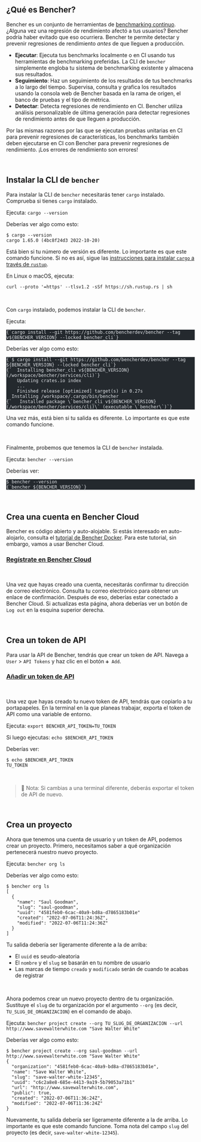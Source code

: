 
## ¿Qué es Bencher?

Bencher es un conjunto de herramientas de [benchmarking continuo](/docs/es/explanation/continuous-benchmarking).
¿Alguna vez una regresión de rendimiento afectó a tus usuarios?
Bencher podría haber evitado que eso ocurriera.
Bencher te permite detectar y prevenir regresiones de rendimiento _antes_ de que lleguen a producción.

- **Ejecutar**: Ejecuta tus benchmarks localmente o en CI usando tus herramientas de benchmarking preferidas. La CLI de `bencher` simplemente engloba tu sistema de benchmarking existente y almacena sus resultados.
- **Seguimiento**: Haz un seguimiento de los resultados de tus benchmarks a lo largo del tiempo. Supervisa, consulta y grafica los resultados usando la consola web de Bencher basada en la rama de origen, el banco de pruebas y el tipo de métrica.
- **Detectar**: Detecta regresiones de rendimiento en CI. Bencher utiliza análisis personalizable de última generación para detectar regresiones de rendimiento antes de que lleguen a producción.

Por las mismas razones por las que se ejecutan pruebas unitarias en CI para prevenir regresiones de características, los benchmarks también deben ejecutarse en CI con Bencher para prevenir regresiones de rendimiento. ¡Los errores de rendimiento son errores!

<br />

## Instalar la CLI de `bencher`

Para instalar la CLI de `bencher` necesitarás tener `cargo` instalado. Comprueba si tienes `cargo` instalado.

Ejecuta: `cargo --version`

Deberías ver algo como esto:

```
$ cargo --version
cargo 1.65.0 (4bc8f24d3 2022-10-20)
```

Está bien si tu número de versión es diferente. Lo importante es que este comando funcione.
Si no es así, sigue las [instrucciones para instalar `cargo` a través de `rustup`](https://rustup.rs/).

En Linux o macOS, ejecuta:

```
curl --proto '=https' --tlsv1.2 -sSf https://sh.rustup.rs | sh
```

<br />

Con `cargo` instalado, podemos instalar la CLI de `bencher`.

Ejecuta:

<pre class="astro-code github-dark" style="background-color: rgb(36, 41, 46); overflow-x: auto;" tabindex="0" data-darkreader-inline-bgcolor=""><code><span class="line"><span style="color: rgb(225, 228, 232);" data-darkreader-inline-color="">{`cargo install --git https://github.com/bencherdev/bencher --tag v${BENCHER_VERSION} --locked bencher_cli`}</span></span></code></pre>

Deberías ver algo como esto:

<pre class="astro-code github-dark" style="background-color: rgb(36, 41, 46); overflow-x: auto;" tabindex="0" data-darkreader-inline-bgcolor=""><code><span class="line"><span style="color: rgb(225, 228, 232);" data-darkreader-inline-color="">{`$ cargo install --git https://github.com/bencherdev/bencher --tag ${BENCHER_VERSION} --locked bencher_cli`}</span></span>
<span class="line"><span style="color: rgb(225, 228, 232);" data-darkreader-inline-color="">{`  Installing bencher_cli v${BENCHER_VERSION} (/workspace/bencher/services/cli)`}</span></span>
<span class="line"><span style="color: rgb(225, 228, 232);" data-darkreader-inline-color="">    Updating crates.io index</span></span>
<span class="line"><span style="color: rgb(225, 228, 232);" data-darkreader-inline-color="">    ...</span></span>
<span class="line"><span style="color: rgb(225, 228, 232);" data-darkreader-inline-color="">    Finished release [optimized] target(s) in 0.27s</span></span>
<span class="line"><span style="color: rgb(225, 228, 232);" data-darkreader-inline-color="">  Installing /workspace/.cargo/bin/bencher</span></span>
<span class="line"><span style="color: rgb(225, 228, 232);" data-darkreader-inline-color="">{`   Installed package \`bencher_cli v${BENCHER_VERSION} (/workspace/bencher/services/cli)\` (executable \`bencher\`)`}</span></span></code></pre>

Una vez más, está bien si tu salida es diferente. Lo importante es que este comando funcione.

<br />

Finalmente, probemos que tenemos la CLI de `bencher` instalada.

Ejecuta: `bencher --version`

Deberías ver:

<pre class="astro-code github-dark" style="background-color: rgb(36, 41, 46); overflow-x: auto;" tabindex="0" data-darkreader-inline-bgcolor=""><code><span class="line"><span style="color: rgb(225, 228, 232);" data-darkreader-inline-color="">$ bencher --version</span></span>
<span class="line"><span style="color: rgb(225, 228, 232);" data-darkreader-inline-color="">{`bencher ${BENCHER_VERSION}`}</span></span></code></pre>

<br />

## Crea una cuenta en Bencher Cloud

Bencher es código abierto y auto-alojable.
Si estás interesado en auto-alojarlo, consulta el [tutorial de Bencher Docker](/docs/es/tutorial/docker).
Para este tutorial, sin embargo, vamos a usar Bencher Cloud.


### <a href="/auth/signup" target="_blank">Regístrate en Bencher Cloud</a>
<br />

Una vez que hayas creado una cuenta, necesitarás confirmar tu dirección de correo electrónico.
Consulta tu correo electrónico para obtener un enlace de confirmación.
Después de eso, deberías estar conectado a Bencher Cloud.
Si actualizas esta página, ahora deberías ver un botón de `Log out` en la esquina superior derecha.

<br />

## Crea un token de API

Para usar la API de Bencher, tendrás que crear un token de API.
Navega a `User` > `API Tokens` y haz clic en el botón `➕ Add`.

### <a href="/auth/signup" target="_blank">Añadir un token de API</a>
<br />

Una vez que hayas creado tu nuevo token de API, tendrás que copiarlo a tu portapapeles.
En la terminal en la que planeas trabajar, exporta el token de API como una variable de entorno.

Ejecuta: `export BENCHER_API_TOKEN=TU_TOKEN`

Si luego ejecutas: `echo $BENCHER_API_TOKEN`

Deberías ver:

```
$ echo $BENCHER_API_TOKEN
TU_TOKEN
```

<br />

> 🐰 Nota: Si cambias a una terminal diferente, deberás exportar el token de API de nuevo.

<br />

## Crea un proyecto

Ahora que tenemos una cuenta de usuario y un token de API, podemos crear un proyecto.
Primero, necesitamos saber a qué organización pertenecerá nuestro nuevo proyecto.

Ejecuta: `bencher org ls`

Deberías ver algo como esto:

```
$ bencher org ls
[
  {
    "name": "Saul Goodman",
    "slug": "saul-goodman",
    "uuid": "4581feb0-6cac-40a9-bd8a-d7865183b01e"
    "created": "2022-07-06T11:24:36Z",
    "modified": "2022-07-06T11:24:36Z"
  }
]
```

Tu salida debería ser ligeramente diferente a la de arriba:
- El `uuid` es seudo-aleatoria
- El `nombre` y el `slug` se basarán en tu nombre de usuario
- Las marcas de tiempo `creado` y `modificado` serán de cuando te acabas de registrar

<br />

Ahora podemos crear un nuevo proyecto dentro de tu organización.
Sustituye el `slug` de tu organización por el argumento `--org` (es decir, `TU_SLUG_DE_ORGANIZACION`) en el comando de abajo.

Ejecuta: `bencher project create --org TU_SLUG_DE_ORGANIZACION --url http://www.savewalterwhite.com "Save Walter White"`

Deberías ver algo como esto:

```
$ bencher project create --org saul-goodman --url http://www.savewalterwhite.com "Save Walter White"
{
  "organization": "4581feb0-6cac-40a9-bd8a-d7865183b01e",
  "name": "Save Walter White",
  "slug": "save-walter-white-12345",
  "uuid": "c6c2a8e8-685e-4413-9a19-5b79053a71b1"
  "url": "http://www.savewalterwhite.com",
  "public": true,
  "created": "2022-07-06T11:36:24Z",
  "modified": "2022-07-06T11:36:24Z"
}
```

Nuevamente, tu salida debería ser ligeramente diferente a la de arriba.
Lo importante es que este comando funcione.
Toma nota del campo `slug` del proyecto (es decir, `save-walter-white-12345`).

<br />